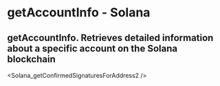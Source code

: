 # getAccountInfo - Solana

## getAccountInfo.  Retrieves detailed information about a specific account on the Solana blockchain


<Solana_getConfirmedSignaturesForAddress2 />
